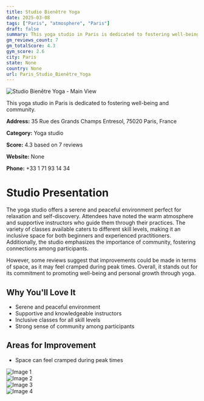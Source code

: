```yaml
---
title: Studio Bienêtre Yoga
date: 2025-03-08
tags: ["Paris", "atmosphere", "Paris"]  
draft: false
summary: This yoga studio in Paris is dedicated to fostering well-being and community.
gm_reviews_count: 7
gm_totalScore: 4.3
gym_score: 2.6
city: Paris
state: None
country: None
url: Paris_Studio_Bienêtre_Yoga
---
```


<div className="aspect-[16/9] relative my-8">
  <img 
    src="https://lh5.googleusercontent.com/p/AF1QipPJ7S7HF9YTC7l_dhGb0N-HzZE_m5FBbFQToQbJ=w1920-h1080-k-no"
    alt="Studio Bienêtre Yoga - Main View"
    className="object-cover absolute inset-0 w-full h-full rounded-lg"
  />
</div>

This yoga studio in Paris is dedicated to fostering well-being and community.

**Address:** 35 Rue des Grands Champs Entresol, 75020 Paris, France

**Category:** Yoga studio

**Score:** 4.3 based on 7 reviews

**Website:** None

**Phone:** +33 1 71 93 14 34

# Studio Presentation

The yoga studio offers a serene and peaceful environment perfect for relaxation and self-discovery. Attendees have noted the warm atmosphere and supportive instructors who guide them through their practices. The variety of classes available caters to different skill levels, making it an inclusive space for both beginners and experienced practitioners. Additionally, the studio emphasizes the importance of community, fostering connections among participants.

However, some reviews suggest that improvements could be made in terms of space, as it may feel cramped during peak times. Overall, it stands out for its commitment to promoting well-being and personal growth through yoga.

## Why You'll Love It

- Serene and peaceful environment
- Supportive and knowledgeable instructors
- Inclusive classes for all skill levels
- Strong sense of community among participants

## Areas for Improvement

- Space can feel cramped during peak times

<div className="grid grid-cols-1 xl:grid-cols-2 gap-4 my-8">
<div className="aspect-[4/3] relative"><img src="https://lh5.googleusercontent.com/p/AF1QipMiwss1aofaHRGWk0KFGHS3phrG9F6XGvzhvWoO=w1920-h1080-k-no" alt="Image 1" className="object-cover absolute inset-0 w-full h-full rounded-lg" /></div>
<div className="aspect-[4/3] relative"><img src="https://lh5.googleusercontent.com/p/AF1QipP4rzD-j8NdaFomWAGJ8StHwmBlHNGIUxEe4q5t=w1920-h1080-k-no" alt="Image 2" className="object-cover absolute inset-0 w-full h-full rounded-lg" /></div>
<div className="aspect-[4/3] relative"><img src="https://lh5.googleusercontent.com/p/AF1QipOB0N95BOOgWVOigUtcM5f7fRITMiu6D_R5wdVP=w1920-h1080-k-no" alt="Image 3" className="object-cover absolute inset-0 w-full h-full rounded-lg" /></div>
<div className="aspect-[4/3] relative"><img src="https://lh5.googleusercontent.com/p/AF1QipM5X_ltdYsUSZyWhii-ZJiiKgEArn_kZJS1xcQ9=w1920-h1080-k-no" alt="Image 4" className="object-cover absolute inset-0 w-full h-full rounded-lg" /></div>
</div>